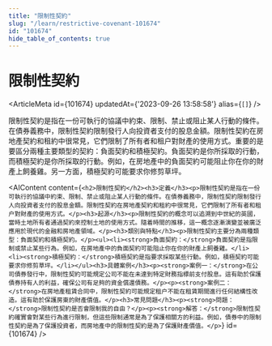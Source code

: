 ```yaml
---
title: "限制性契約"
slug: "/learn/restrictive-covenant-101674"
id: "101674"
hide_table_of_contents: true
---
```



# 限制性契約

<ArticleMeta id={101674} updatedAt={'2023-09-26 13:58:58'} alias={`[]`} />
<div className='border-solid border-b border-t-0 my-4 border-[var(--ifm-color-gray-300)]' />

限制性契約是指在一份可執行的協議中約束、限制、禁止或阻止某人行動的條件。在債券義務中，限制性契約限制發行人向投資者支付的股息金額。限制性契約在房地產契約和租約中很常見，它們限制了所有者和租户對財產的使用方式。重要的是要區分兩種主要類型的契約：負面契約和積極契約。負面契約是你所採取的行動，而積極契約是你所採取的行動。例如，在房地產中的負面契約可能阻止你在你的財產上飼養雞。另一方面，積極契約可能要求你修剪草坪。

<AIContent content={`<h2>限制性契約</h2><h3>定義</h3><p>限制性契約是指在一份可執行的協議中約束、限制、禁止或阻止某人行動的條件。在債券義務中，限制性契約限制發行人向投資者支付的股息金額。限制性契約在房地產契約和租約中很常見，它們限制了所有者和租户對財產的使用方式。</p><h3>起源</h3><p>限制性契約的概念可以追溯到中世紀的英國，當時土地所有者通過契約來控制土地的使用方式。隨着時間的推移，這一概念逐漸演變並被廣泛應用於現代的金融和房地產領域。</p><h3>類別與特點</h3><p>限制性契約主要分為兩種類型：負面契約和積極契約。</p><ul><li><strong>負面契約：</strong>負面契約是指限制或禁止某些行為。例如，在房地產中的負面契約可能阻止你在你的財產上飼養雞。</li><li><strong>積極契約：</strong>積極契約是指要求採取某些行動。例如，積極契約可能要求你修剪草坪。</li></ul><h3>具體案例</h3><p><strong>案例一：</strong>在公司債券發行中，限制性契約可能規定公司不能在未達到特定財務指標前支付股息。這有助於保護債券持有人的利益，確保公司有足夠的資金償還債務。</p><p><strong>案例二：</strong>在房地產租賃合同中，限制性契約可能規定租户不能在租賃期間進行任何結構性改造。這有助於保護房東的財產價值。</p><h3>常見問題</h3><p><strong>問題：</strong>限制性契約是否會限制我的自由？</p><p><strong>解答：</strong>限制性契約確實會對某些行為進行限制，但這些限制通常是為了保護相關方的利益。例如，債券中的限制性契約是為了保護投資者，而房地產中的限制性契約是為了保護財產價值。</p>`} id={101674} />
